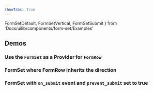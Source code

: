 ```yaml
---
showTabs: true
---
```


FormSetDefault,
FormSetVertical,
FormSetSubmit
} from 'Docs/uilib/components/form-set/Examples'

## Demos

### Use the `FormSet` as a Provider for `FormRow`

<FormSetDefault />

### FormSet where FormRow inherits the direction

<FormSetVertical />

### FormSet with `on_submit` event and `prevent_submit` set to true

<FormSetSubmit />
